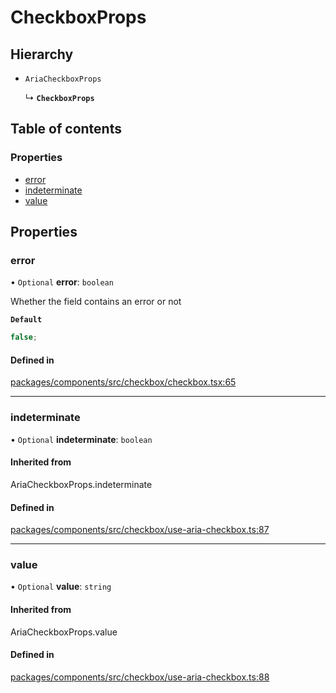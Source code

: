 # CheckboxProps

## Hierarchy

- `AriaCheckboxProps`

  ↳ **`CheckboxProps`**

## Table of contents

### Properties

- [error](CheckboxProps.md#error)
- [indeterminate](CheckboxProps.md#indeterminate)
- [value](CheckboxProps.md#value)

## Properties

### error

• `Optional` **error**: `boolean`

Whether the field contains an error or not

**`Default`**

```ts
false;
```

#### Defined in

[packages/components/src/checkbox/checkbox.tsx:65](https://github.com/vtex/shoreline/blob/9b5214c2f/packages/components/src/checkbox/checkbox.tsx#L65)

---

### indeterminate

• `Optional` **indeterminate**: `boolean`

#### Inherited from

AriaCheckboxProps.indeterminate

#### Defined in

[packages/components/src/checkbox/use-aria-checkbox.ts:87](https://github.com/vtex/shoreline/blob/9b5214c2f/packages/components/src/checkbox/use-aria-checkbox.ts#L87)

---

### value

• `Optional` **value**: `string`

#### Inherited from

AriaCheckboxProps.value

#### Defined in

[packages/components/src/checkbox/use-aria-checkbox.ts:88](https://github.com/vtex/shoreline/blob/9b5214c2f/packages/components/src/checkbox/use-aria-checkbox.ts#L88)

